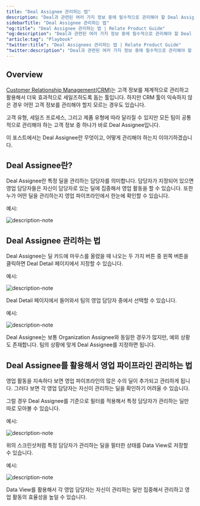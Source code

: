 ```yaml
---
title: "Deal Assignee 관리하는 법"
description: "Deal과 관련된 여러 가지 정보 중에 필수적으로 관리해야 할 Deal Assignee란 무엇인지, 어떻게 관리해야 하는지 설명합니다."
sidebarTitle: "Deal Assignee 관리하는 법"
"og:title": "Deal Assignee 관리하는 법 | Relate Product Guide"
"og:description": "Deal과 관련된 여러 가지 정보 중에 필수적으로 관리해야 할 Deal Assignee란 무엇인지, 어떻게 관리해야 하는지 설명합니다."
"article:tag": "Playbook"
"twitter:title": "Deal Assignees 관리하는 법 | Relate Product Guide"
"twitter:description": "Deal과 관련된 여러 가지 정보 중에 필수적으로 관리해야 할 Deal Assignee란 무엇인지, 어떻게 관리해야 하는지 설명합니다."
---
```


## Overview

[Customer Relationship Management(CRM)](https://www.relate.kr/blog/what-is-crm/)는 고객 정보를 체계적으로 관리하고 활용해서 더욱 효과적으로 세일즈하도록 돕는 툴입니다. 하지만 CRM 툴이 익숙하지 않은 경우 어떤 고객 정보를 관리해야 할지 모르는 경우도 있습니다.

고객 유형, 세일즈 프로세스, 그리고 제품 유형에 따라 달라질 수 있지만 모든 팀이 공통적으로 관리해야 하는 고객 정보 중 하나가 바로 Deal Assignee입니다.

이 포스트에서는 Deal Assignee란 무엇이고, 어떻게 관리해야 하는지 이야기하겠습니다.

## Deal Assignee란?

Deal Assignee란 특정 딜을 관리하는 담당자를 의미합니다. 담당자가 지정되어 있으면 영업 담당자들은 자신이 담당자로 있는 딜에 집중해서 영업 활동을 할 수 있습니다. 또한 누가 어떤 딜을 관리하는지 영업 파이프라인에서 한눈에 확인할 수 있습니다.

예시:

![description-note](/images/features/deal-assignee.png)

## Deal Assignee 관리하는 법

Deal Assignee는 딜 카드에 마우스를 올렸을 때 나오는 두 가지 버튼 중 왼쪽 버튼을 클릭하면 Deal Detail 페이지에서 지정할 수 있습니다.

예시:

![description-note](/images/features/open-deal-detail-button.png)

Deal Detail 페이지에서 들어와서 팀의 영업 담당자 중에서 선택할 수 있습니다.

예시:

![description-note](/images/features/deal-assignee-select.png)

Deal Assignee는 보통 Organization Assignee와 동일한 경우가 많지만, 예외 상황도 존재합니다. 팀의 상황에 맞게 Deal Assignee를 지정하면 됩니다.

## Deal Assignee를 활용해서 영업 파이프라인 관리하는 법

영업 활동을 지속하다 보면 영업 파이프라인의 많은 수의 딜이 추가되고 관리하게 됩니다. 그러다 보면 각 영업 담당자는 자신이 관리하는 딜을 확인하기 어려울 수 있습니다.

그럴 경우 Deal Assignee를 기준으로 필터를 적용해서 특정 담당자가 관리하는 딜만 따로 모아볼 수 있습니다.

예시:

![description-note](/images/features/pipeline-deal-assignee-dataview.png)

위의 스크린샷처럼 특정 담당자가 관리하는 딜을 필터한 상태를 Data View로 저장할 수 있습니다.

예시:

![description-note](/images/features/deal-page-dataview-button.png)

Data View를 활용해서 각 영업 담당자는 자신이 관리하는 딜만 집중해서 관리하고 영업 활동의 효율성을 높일 수 있습니다.
